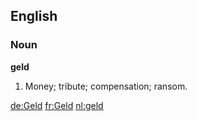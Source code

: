 ==English==

===Noun===

'''geld'''

#Money; tribute; compensation; ransom.

[[de:Geld]]
[[fr:Geld]]
[[nl:geld]]